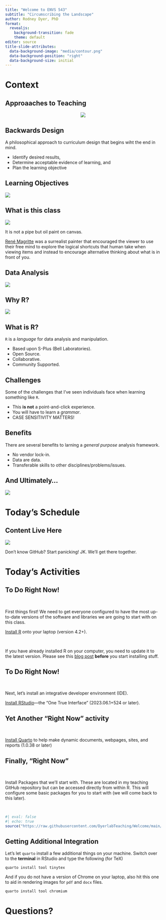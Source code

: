 ```yaml
---
title: "Welcome to ENVS 543"
subtitle: "Circumscribing the Landscape"
author: Rodney Dyer, PhD
format: 
  revealjs:
    background-transition: fade
    theme: default
editor: source
title-slide-attributes: 
  data-background-image: "media/contour.png"
  data-background-position: "right"
  data-background-size: initial
---
```


# Context {background-color="black" background-image="media/contour.png" background-size="initial" background-position="right"}




## Approaaches to Teaching

<center>
![](media/Scheduling.png)
</center>




## Backwards Design

A philosophical approach to curriculum design that begins wiht the end in mind.

- Identify desired results,   
- Determine acceptable evidence of learning, and  
- Plan the learning objective 

## Learning Objectives


![](media/LearningObjectives.png)


## What is this class {auto-animate="true"}

::: {layout="[[-1], [1], [-1]]"}
![](media/MagrittePipe.jpg){fig-align="center"}
:::

::: {.r-fit-text .fragment .fade-in}
It is not a pipe but oil paint on canvas.

[René Magritte](https://en.wikipedia.org/wiki/The_Treachery_of_Images) was a surrealist painter that encouraged the viewer to use their free mind to explore the logical shortcuts that human take when viewing items and instead to encourage alternative thinking about what is in front of you.
:::




## Data Analysis

::: {layout="[[-1], [1], [-1]]"}
![](media/geospatial_data.jpeg){fig-align="center"}
:::

## Why R? {.r-stretch}

::: {layout="[[-1], [1], [-1]]"}
![](media/Excel.png){fig-align="center"}
:::


## What is R?

`R` is a *language* for data analysis and manipulation.

::: {.incremental}
- Based upon S-Plus (Bell Laboratories).
- Open Source.
- Collaborative.
- Community Supported.
:::


## Challenges

Some of the challenges that I've seen individuals face when learning something like `R`.

::: { .incremental } 
- This **is not** a point-and-click experience.
- You will have to learn a *grammar*.
- CASE SENSITIVITY MATTERS!
:::


## Benefits

There are several benefits to larning a *general purpose* analysis framework.

::: {.incremental}
- No vendor lock-in.
- Data are data.
- Transferable skills to other disciplines/problems/issues.
:::

## And Ultimately...

![](media/world_dominion.jpg)

# Today's Schedule {background-color="black" background-image="media/contour.png" background-size="initial" background-position="right"}


## Content Live Here

::: {layout="[[-1], [1], [-1]]"}
![](media/github.png){fig-align="center"}
:::

::: footer
Don't know GitHub? Start panicking! JK. We'll get there together.
:::

# Today's Activities {background-color="black" background-image="media/contour.png" background-size="initial" background-position="right"}

## To Do Right Now!

&nbsp;

First things first! We need to get everyone configured to have the most up-to-date versions of the software and libraries we are going to start with on this class.

::: {.fragment .fade-in-then-semi-out style="text-align: left; margin-top: 1em"}
[Install R](https://cran.r-project.org){preview-link="true" style="text-align: center"} onto your laptop (version 4.2+).

&nbsp;

If you have already installed R on your computer, you need to update it to the latest version.  Please see this [blog post](https://dyerlab.org/posts/2013-06-03-updating-r-and-with-current-libraries/updating-r-and-with-current-libraries.html) **before** you start installing stuff.
:::


## To Do Right Now!


&nbsp;


Next, let's install an integrative developer environment (IDE).

[Install RStudio](https://www.rstudio.com/products/rstudio/download/#download){preview-link="true" style="text-align: center"}---the "One True Interface" (2023.06.1+524 or later).



## Yet Another "Right Now" activity

&nbsp;

[Install Quarto](https://quarto.org/docs/get-started/){preview-link="true" style="text-align: center"} to help make dynamic documents, webpages, sites, and reports (1.0.38 or later)


## Finally, "Right Now"  {.smaller}


&nbsp;


Install Packages that we'll start with.  These are located in my teaching GitHub repository but can be accessed directly from within R.  This will configure some basic packages for you to start with (we will come back to this later).

&nbsp;

```r
#| eval: false 
#| echo: true
source("https://raw.githubusercontent.com/DyerlabTeaching/Welcome/main/StartingPackages.R")
```




## Getting Additional Integration

Let's let `quarto` install a few additional things on your machine. Switch over to the **terminal** in RStudio and type the following (for TeX)

    quarto install tool tinytex

::: {.fragment .fade-in}
And if you do not have a version of Chrome on your laptop, also hit this one to aid in rendering images for `pdf` and `docx` files.

    quarto install tool chromium
:::


# Questions? {background-color="black" background-image="media/contour.png" background-size="initial" background-position="right"}


